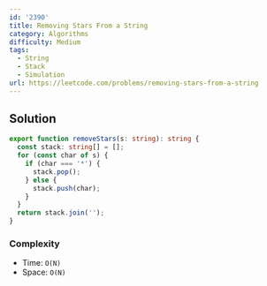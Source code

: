 ```yaml
---
id: '2390'
title: Removing Stars From a String
category: Algorithms
difficulty: Medium
tags:
  - String
  - Stack
  - Simulation
url: https://leetcode.com/problems/removing-stars-from-a-string
---
```


## Solution

```typescript showLineNumbers
export function removeStars(s: string): string {
  const stack: string[] = [];
  for (const char of s) {
    if (char === '*') {
      stack.pop();
    } else {
      stack.push(char);
    }
  }
  return stack.join('');
}
```

### Complexity

- Time: `O(N)`
- Space: `O(N)`
